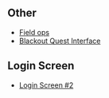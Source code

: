 ==Other==
*[[Media:OperationBlackOutPrePlayV2ContentFrClose upsField ops.swf|Field ops]]
*[[Media:FRCloseUpsBlackoutQuestInterface.swf|Blackout Quest Interface]]

==Login Screen==
*[[Media:FrOperationBlackout2012Pre-Awareness.swf|Login Screen #2]]